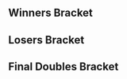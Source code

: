 {{DISPLAYTITLE:GameTyrant Expo 2017: ''Melee'' Doubles Bracket}}{{SetGame|melee}}
{{GTX 2017 Melee Tabs|This=5}}
==Winners Bracket==
{{8DEDoublesWBracketA
<!-- ROUND 1 -->
|r1m1t1p1=Android |r1m1t1p1flag=se
|r1m1t1p2=Armada |r1m1t1p2flag=se |r1m1t1score=2
|r1m1t2p1=Swedish Delight |r1m1t2p1flag=us
|r1m1t2p2=MikeHaze |r1m1t2p2flag=us |r1m1t2score=0
|r1m1win=1

|r1m2t1p1=Bladewise |r1m2t1p1flag=us
|r1m2t1p2=n0ne |r1m2t1p2flag=ni |r1m2t1score=0
|r1m2t2p1=Hungrybox |r1m2t2p1flag=us
|r1m2t2p2=ChuDat |r1m2t2p2flag=us |r1m2t2score=2
|r1m2win=2

|r1m3t1p1=SFAT |r1m3t1p1flag=us
|r1m3t1p2=PewPewU |r1m3t1p2flag=us |r1m3t1score=2
|r1m3t2p1=La Luna |r1m3t2p1flag=us
|r1m3t2p2=Lucky |r1m3t2p2flag=us |r1m3t2score=1
|r1m3win=1
|r1m3t1p1char1=fox |r1m3t1p1stock1=1 |r1m3t1p2char1=marth |r1m3t1p2stock1=1
|r1m3t2p1char1=fox |r1m3t2p1stock1=0 |r1m3t2p2char1=fox |r1m3t2p2stock1=0 |r1m3win1=1 |r1m3stage1=Battlefield
|r1m3t1p1char2=fox |r1m3t1p1stock2=0 |r1m3t1p2char2=marth |r1m3t1p2stock2=0
|r1m3t2p1char2=fox |r1m3t2p1stock2=1 |r1m3t2p2char2=fox |r1m3t2p2stock2=1 |r1m3win2=2 |r1m3stage2=Pokémon Stadium
|r1m3t1p1char3=fox |r1m3t1p1stock3=1 |r1m3t1p2char3=marth |r1m3t1p2stock3=1
|r1m3t2p1char3=fox |r1m3t2p1stock3=0 |r1m3t2p2char3=fox |r1m3t2p2stock3=0 |r1m3win3=1 |r1m3stage3=Yoshi's Story
|r1m3date=September 29, 2017
|r1m3details={{BracketMatchDetails|reddit=|comment=|vod=}}

|r1m4t1p1=Plup |r1m4t1p1flag=us
|r1m4t1p2=Mew2King |r1m4t1p2flag=us |r1m4t1score=2
|r1m4t2p1=MacD |r1m4t2p1flag=us
|r1m4t2p2=Crush |r1m4t2p2flag=us |r1m4t2score=0
|r1m4win=1

<!-- ROUND 2 -->
|r2m1t1p1=Android |r2m1t1p1flag=se
|r2m1t1p2=Armada |r2m1t1p2flag=se |r2m1t1score=3
|r2m1t2p1=Hungrybox |r2m1t2p1flag=us
|r2m1t2p2=ChuDat |r2m1t2p2flag=us |r2m1t2score=2
|r2m1win=1
|r2m1t1p1char1=sheik |r2m1t1p1stock1=0 |r2m1t1p2char1=fox |r2m1t1p2stock1=0
|r2m1t2p1char1=puff |r2m1t2p1stock1=1 |r2m1t2p2char1=ic |r2m1t2p2stock1=1 |r2m1win1=2 |r2m1stage1=Final Destination
|r2m1t1p1char2=sheik |r2m1t1p1stock2=0 |r2m1t1p2char2=fox |r2m1t1p2stock2=0
|r2m1t2p1char2=puff |r2m1t2p1stock2=1 |r2m1t2p2char2=ic |r2m1t2p2stock2=1 |r2m1win2=2 |r2m1stage2=Pokémon Stadium
|r2m1t1p1char3=sheik |r2m1t1p1stock3=1 |r2m1t1p2char3=fox |r2m1t1p2stock3=1
|r2m1t2p1char3=puff |r2m1t2p1stock3=0 |r2m1t2p2char3=ic |r2m1t2p2stock3=0 |r2m1win3=1 |r2m1stage3=Pokémon Stadium
|r2m1t1p1char4=sheik |r2m1t1p1stock4=1 |r2m1t1p2char4=fox |r2m1t1p2stock4=1
|r2m1t2p1char4=puff |r2m1t2p1stock4=0 |r2m1t2p2char4=ic |r2m1t2p2stock4=0 |r2m1win4=1 |r2m1stage4=Dream Land
|r2m1t1p1char5=sheik |r2m1t1p1stock5=0 |r2m1t1p2char5=fox |r2m1t1p2stock5=1
|r2m1t2p1char5=puff |r2m1t2p1stock5=0 |r2m1t2p2char5=ic |r2m1t2p2stock5=0 |r2m1win5=1 |r2m1stage5=Battlefield
|r2m1date=September 29, 2017
|r2m1details={{BracketMatchDetails|reddit=|comment=|vod=}}

|r2m2t1p1=SFAT |r2m2t1p1flag=us
|r2m2t1p2=PewPewU |r2m2t1p2flag=us |r2m2t1score=3
|r2m2t2p1=Plup |r2m2t2p1flag=us
|r2m2t2p2=Mew2King |r2m2t2p2flag=us |r2m2t2score=0
|r2m2win=1
|r2m2t1p1char1=fox |r2m2t1p1stock1=1 |r2m2t1p2char1=marth |r2m2t1p2stock1=1
|r2m2t2p1char1=fox |r2m2t2p1stock1=0 |r2m2t2p2char1=sheik |r2m2t2p2stock1=0 |r2m2win1=1 |r2m2stage1=Yoshi's Story
|r2m2t1p1char2=fox |r2m2t1p1stock2=1 |r2m2t1p2char2=marth |r2m2t1p2stock2=0
|r2m2t2p1char2=fox |r2m2t2p1stock2=0 |r2m2t2p2char2=sheik |r2m2t2p2stock2=0 |r2m2win2=1 |r2m2stage2=Dream Land
|r2m2t1p1char3=fox |r2m2t1p1stock3=1 |r2m2t1p2char3=marth |r2m2t1p2stock3=2
|r2m2t2p1char3=fox |r2m2t2p1stock3=0 |r2m2t2p2char3=fox |r2m2t2p2stock3=0 |r2m2win3=1 |r2m2stage3=Pokémon Stadium
|r2m2date=September 29, 2017
|r2m2details={{BracketMatchDetails|reddit=|comment=|vod=}}
}}
==Losers Bracket==
{{16DEDoublesLBracketSmwA
|column-width=170
|tourneylink=GameTyrant Expo/2017/Melee
|tourneyname=GameTyrant Expo 2017
|l1placement=13-16
|l2placement=9-12
|l3placement=7-8
|l4placement=5-6

<!-- ROUND 1 -->
|l1m1t1p1=MegaChristmas |l1m1t1p1flag=us
|l1m1t1p2=ARMY |l1m1t1p2flag=us |l1m1t1score=0
|l1m1t2p1=dizzkidboogie |l1m1t2p1flag=us
|l1m1t2p2=Druggedfox |l1m1t2p2flag=us |l1m1t2score=2
|l1m1win=2

|l1m2t1p1=Dr. Z |l1m2t1p1flag=us
|l1m2t1p2=MattDotZeb |l1m2t1p2flag=us |l1m2t1score=0
|l1m2t2p1=Fizz |l1m2t2p1flag=us
|l1m2t2p2=Eikelmann |l1m2t2p2flag=ru |l1m2t2score=2
|l1m2win=2

|l1m3t1p1=DSJ |l1m3t1p1flag=us
|l1m3t1p2=WizP |l1m3t1p2flag=us |l1m3t1score=0
|l1m3t2p1=Professor Pro |l1m3t2p1flag=gb
|l1m3t2p2=Amsah |l1m3t2p2flag=nl |l1m3t2score=2
|l1m3win=2

|l1m4t1p1=Jet |l1m4t1p1flag=us
|l1m4t1p2=OkayP. |l1m4t1p2flag=us |l1m4t1score=0
|l1m4t2p1=Syrox |l1m4t2p1flag=us
|l1m4t2p2=Westballz |l1m4t2p2flag=us |l1m4t2score=2
|l1m4win=2

<!-- ROUND 2 -->
|l2m1t1p1=MacD |l2m1t1p1flag=us
|l2m1t1p2=Crush |l2m1t1p2flag=us |l2m1t1score=2
|l2m1t2p1=dizzkidboogie |l2m1t2p1flag=us
|l2m1t2p2=Druggedfox |l2m1t2p2flag=us |l2m1t2score=0
|l2m1win=1

|l2m2t1p1=La Luna |l2m2t1p1flag=us
|l2m2t1p2=Lucky |l2m2t1p2flag=us |l2m2t1score=2
|l2m2t2p1=Fizz |l2m2t2p1flag=us
|l2m2t2p2=Eikelmann |l2m2t2p2flag=ru |l2m2t2score=1
|l2m2win=1

|l2m3t1p1=Bladewise |l2m3t1p1flag=us
|l2m3t1p2=n0ne |l2m3t1p2flag=ni |l2m3t1score=1
|l2m3t2p1=Professor Pro |l2m3t2p1flag=gb
|l2m3t2p2=Amsah |l2m3t2p2flag=nl |l2m3t2score=2
|l2m3win=2

|l2m4t1p1=Swedish Delight |l2m4t1p1flag=us
|l2m4t1p2=MikeHaze |l2m4t1p2flag=us |l2m4t1score=0
|l2m4t2p1=Syrox |l2m4t2p1flag=us
|l2m4t2p2=Westballz |l2m4t2p2flag=us |l2m4t2score=2
|l2m4win=2

<!-- ROUND 3 -->
|l3m1t1p1=MacD |l3m1t1p1flag=us
|l3m1t1p2=Crush |l3m1t1p2flag=us |l3m1t1score=3
|l3m1t2p1=La Luna |l3m1t2p1flag=us
|l3m1t2p2=Lucky |l3m1t2p2flag=us |l3m1t2score=0
|l3m1win=1

|l3m2t1p1=Professor Pro |l3m2t1p1flag=gb
|l3m2t1p2=Amsah |l3m2t1p2flag=nl |l3m2t1score=0
|l3m2t2p1=Syrox |l3m2t2p1flag=us
|l3m2t2p2=Westballz |l3m2t2p2flag=us |l3m2t2score=3
|l3m2win=2
|l3m2t1p1char1=fox |l3m2t1p1stock1=0 |l3m2t1p2char1=sheik |l3m2t1p2stock1=0
|l3m2t2p1char1=fox |l3m2t2p1stock1=1 |l3m2t2p2char1=falco |l3m2t2p2stock1=1 |l3m2win1=2 |l3m2stage1=Yoshi's Story
|l3m2t1p1char2=fox |l3m2t1p1stock2=0 |l3m2t1p2char2=sheik |l3m2t1p2stock2=0
|l3m2t2p1char2=fox |l3m2t2p1stock2=2 |l3m2t2p2char2=falco |l3m2t2p2stock2=1 |l3m2win2=2 |l3m2stage2=Battlefield
|l3m2t1p1char3=fox |l3m2t1p1stock3=0 |l3m2t1p2char3=sheik |l3m2t1p2stock3=0
|l3m2t2p1char3=fox |l3m2t2p1stock3=1 |l3m2t2p2char3=falco |l3m2t2p2stock3=1 |l3m2win3=2 |l3m2stage3=Battlefield
|l3m2date=September 29, 2017
|l3m2details={{BracketMatchDetails|reddit=|comment=|vod=}}

<!-- ROUND 4 -->
|l4m1t1p1=Hungrybox |l4m1t1p1flag=us
|l4m1t1p2=ChuDat |l4m1t1p2flag=us |l4m1t1score=3
|l4m1t2p1=MacD |l4m1t2p1flag=us
|l4m1t2p2=Crush |l4m1t2p2flag=us |l4m1t2score=0
|l4m1win=1
|l4m1t1p1char1=puff |l4m1t1p1stock1=2 |l4m1t1p2char1=ic |l4m1t1p2stock1=2
|l4m1t2p1char1=peach |l4m1t2p1stock1=0 |l4m1t2p2char1=fox |l4m1t2p2stock1=0 |l4m1win1=1 |l4m1stage1=Final Destination
|l4m1t1p1char2=puff |l4m1t1p1stock2=1 |l4m1t1p2char2=ic |l4m1t1p2stock2=1
|l4m1t2p1char2=peach |l4m1t2p1stock2=0 |l4m1t2p2char2=fox |l4m1t2p2stock2=0 |l4m1win2=1 |l4m1stage2=Yoshi's Story
|l4m1t1p1char3=puff |l4m1t1p1stock3=1 |l4m1t1p2char3=ic |l4m1t1p2stock3=0
|l4m1t2p1char3=peach |l4m1t2p1stock3=0 |l4m1t2p2char3=fox |l4m1t2p2stock3=0 |l4m1win3=1 |l4m1stage3=Yoshi's Story
|l4m1date=September 29, 2017
|l4m1details={{BracketMatchDetails|reddit=|comment=|vod=}}

|l4m2t1p1=Plup |l4m2t1p1flag=us
|l4m2t1p2=Mew2King |l4m2t1p2flag=us |l4m2t1score=3
|l4m2t2p1=Syrox |l4m2t2p1flag=us
|l4m2t2p2=Westballz |l4m2t2p2flag=us |l4m2t2score=0
|l4m2win=1
|l4m2t1p1char1=fox |l4m2t1p1stock1=1 |l4m2t1p2char1=sheik |l4m2t1p2stock1=1
|l4m2t2p1char1=fox |l4m2t2p1stock1=0 |l4m2t2p2char1=falco |l4m2t2p2stock1=0 |l4m2win1=1 |l4m2stage1=Battlefield
|l4m2t1p1char2=fox |l4m2t1p1stock2=1 |l4m2t1p2char2=marth |l4m2t1p2stock2=1
|l4m2t2p1char2=fox |l4m2t2p1stock2=0 |l4m2t2p2char2=falco |l4m2t2p2stock2=0 |l4m2win2=1 |l4m2stage2=Final Destination
|l4m2t1p1char3=fox |l4m2t1p1stock3=1 |l4m2t1p2char3=marth |l4m2t1p2stock3=1
|l4m2t2p1char3=fox |l4m2t2p1stock3=0 |l4m2t2p2char3=falco |l4m2t2p2stock3=0 |l4m2win3=1 |l4m2stage3=Final Destination
|l4m2date=September 29, 2017
|l4m2details={{BracketMatchDetails|reddit=|comment=|vod=}}
}}
<onlyinclude>
==Final Doubles Bracket==
{{DEFinalDoublesSmwBracket
|tourneylink=GameTyrant Expo/2017/Melee
|tourneyname=GameTyrant Expo 2017
|l1placement=4
|r2placement=3
|r3loserplacement=2
|r3winnerplacement=1

<!-- FROM WINNERS -->
|r1m1t1p1=Android |r1m1t1p1flag=se
|r1m1t1p2=Armada |r1m1t1p2flag=se |r1m1t1score=1
|r1m1t2p1=SFAT |r1m1t2p1flag=us
|r1m1t2p2=PewPewU |r1m1t2p2flag=us |r1m1t2score=3
|r1m1win=2
|r1m1t1p1char1=sheik |r1m1t1p1stock1=2 |r1m1t1p2char1=fox |r1m1t1p2stock1=2
|r1m1t2p1char1=fox |r1m1t2p1stock1=0 |r1m1t2p2char1=marth |r1m1t2p2stock1=0 |r1m1win1=1 |r1m1stage1=Pokémon Stadium
|r1m1t1p1char2=sheik |r1m1t1p1stock2=0 |r1m1t1p2char2=fox |r1m1t1p2stock2=0
|r1m1t2p1char2=fox |r1m1t2p1stock2=1 |r1m1t2p2char2=marth |r1m1t2p2stock2=0 |r1m1win2=2 |r1m1stage2=Yoshi's Story
|r1m1t1p1char3=sheik |r1m1t1p1stock3=0 |r1m1t1p2char3=fox |r1m1t1p2stock3=0
|r1m1t2p1char3=fox |r1m1t2p1stock3=1 |r1m1t2p2char3=marth |r1m1t2p2stock3=0 |r1m1win3=2 |r1m1stage3=Dream Land
|r1m1t1p1char4=sheik |r1m1t1p1stock4=0 |r1m1t1p2char4=fox |r1m1t1p2stock4=0
|r1m1t2p1char4=fox |r1m1t2p1stock4=1 |r1m1t2p2char4=marth |r1m1t2p2stock4=1 |r1m1win4=2 |r1m1stage4=Dream Land
|r1m1date=September 29, 2017
|r1m1details={{BracketMatchDetails|reddit=|comment=|vod=}}

<!-- FROM LOSERS -->
|l1m1t1p1=Hungrybox |l1m1t1p1flag=us
|l1m1t1p2=ChuDat |l1m1t1p2flag=us |l1m1t1score=0
|l1m1t2p1=Plup |l1m1t2p1flag=us
|l1m1t2p2=Mew2King |l1m1t2p2flag=us |l1m1t2score=3
|l1m1win=2
|l1m1t1p1char1=puff |l1m1t1p1stock1=0 |l1m1t1p2char1=ic |l1m1t1p2stock1=0
|l1m1t2p1char1=fox |l1m1t2p1stock1=1 |l1m1t2p2char1=sheik |l1m1t2p2stock1=3 |l1m1win1=2 |l1m1stage1=Battlefield
|l1m1t1p1char2=puff |l1m1t1p1stock2=0 |l1m1t1p2char2=ic |l1m1t1p2stock2=0
|l1m1t2p1char2=fox |l1m1t2p1stock2=1 |l1m1t2p2char2=marth |l1m1t2p2stock2=3 |l1m1win2=2 |l1m1stage2=Final Destination
|l1m1t1p1char3=puff |l1m1t1p1stock3=0 |l1m1t1p2char3=ic |l1m1t1p2stock3=0
|l1m1t2p1char3=fox |l1m1t2p1stock3=1 |l1m1t2p2char3=marth |l1m1t2p2stock3=0 |l1m1win3=2 |l1m1stage3=Final Destination
|l1m1date=September 29, 2017
|l1m1details={{BracketMatchDetails|reddit=|comment=|vod=}}

<!-- LOSERS FINALS -->
|r2m1t1p1=Android |r2m1t1p1flag=se
|r2m1t1p2=Armada |r2m1t1p2flag=se |r2m1t1score=3
|r2m1t2p1=Plup |r2m1t2p1flag=us
|r2m1t2p2=Mew2King |r2m1t2p2flag=us |r2m1t2score=1
|r2m1win=1
|r2m1t1p1char1=sheik |r2m1t1p1stock1=0 |r2m1t1p2char1=peach |r2m1t1p2stock1=1
|r2m1t2p1char1=fox |r2m1t2p1stock1=0 |r2m1t2p2char1=sheik |r2m1t2p2stock1=0 |r2m1win1=1 |r2m1stage1=Battlefield
|r2m1t1p1char2=sheik |r2m1t1p1stock2=0 |r2m1t1p2char2=peach |r2m1t1p2stock2=0
|r2m1t2p1char2=fox |r2m1t2p1stock2=1 |r2m1t2p2char2=marth |r2m1t2p2stock2=1 |r2m1win2=2 |r2m1stage2=Pokémon Stadium
|r2m1t1p1char3=sheik |r2m1t1p1stock3=1 |r2m1t1p2char3=peach |r2m1t1p2stock3=1
|r2m1t2p1char3=fox |r2m1t2p1stock3=0 |r2m1t2p2char3=sheik |r2m1t2p2stock3=0 |r2m1win3=1 |r2m1stage3=Dream Land
|r2m1t1p1char4=sheik |r2m1t1p1stock4=2 |r2m1t1p2char4=peach |r2m1t1p2stock4=2
|r2m1t2p1char4=fox |r2m1t2p1stock4=0 |r2m1t2p2char4=marth |r2m1t2p2stock4=0 |r2m1win4=1 |r2m1stage4=Final Destination
|r2m1date=September 29, 2017
|r2m1details={{BracketMatchDetails|reddit=|comment=|vod=}}

<!-- GRAND FINALS -->
|r3m1t1p1=SFAT |r3m1t1p1flag=us
|r3m1t1p2=PewPewU |r3m1t1p2flag=us |r3m1t1score=1 |r3m2t1score=1
|r3m1t2p1=Android |r3m1t2p1flag=se
|r3m1t2p2=Armada |r3m1t2p2flag=se |r3m1t2score=3 |r3m2t2score=3
|r3m1win=2
|r3m1t1p1char1=fox |r3m1t1p1stock1=0 |r3m1t1p2char1=marth |r3m1t1p2stock1=0
|r3m1t2p1char1=sheik |r3m1t2p1stock1=1 |r3m1t2p2char1=fox |r3m1t2p2stock1=1 |r3m1win1=2 |r3m1stage1=Yoshi's Story
|r3m1t1p1char2=fox |r3m1t1p1stock2=0 |r3m1t1p2char2=marth |r3m1t1p2stock2=0
|r3m1t2p1char2=sheik |r3m1t2p1stock2=1 |r3m1t2p2char2=fox |r3m1t2p2stock2=1 |r3m1win2=2 |r3m1stage2=Battlefield
|r3m1t1p1char3=fox |r3m1t1p1stock3=1 |r3m1t1p2char3=marth |r3m1t1p2stock3=2
|r3m1t2p1char3=sheik |r3m1t2p1stock3=0 |r3m1t2p2char3=fox |r3m1t2p2stock3=0 |r3m1win3=1 |r3m1stage3=Battlefield
|r3m1t1p1char4=fox |r3m1t1p1stock4=0 |r3m1t1p2char4=marth |r3m1t1p2stock4=0
|r3m1t2p1char4=sheik |r3m1t2p1stock4=1 |r3m1t2p2char4=peach |r3m1t2p2stock4=1 |r3m1win4=2 |r3m1stage4=Dream Land
|r3m1date=September 29, 2017
|r3m1details={{BracketMatchDetails|reddit=|comment=|vod=}}
|r3m2t1p1char1=fox |r3m2t1p1stock1=0 |r3m2t1p2char1=marth |r3m2t1p2stock1=0
|r3m2t2p1char1=sheik |r3m2t2p1stock1=0 |r3m2t2p2char1=fox |r3m2t2p2stock1=1 |r3m2win1=2 |r3m2stage1=Yoshi's Story
|r3m2t1p1char2=fox |r3m2t1p1stock2=0 |r3m2t1p2char2=marth |r3m2t1p2stock2=0
|r3m2t2p1char2=sheik |r3m2t2p1stock2=1 |r3m2t2p2char2=fox |r3m2t2p2stock2=1 |r3m2win2=2 |r3m2stage2=Battlefield
|r3m2t1p1char3=fox |r3m2t1p1stock3=2 |r3m2t1p2char3=marth |r3m2t1p2stock3=1
|r3m2t2p1char3=sheik |r3m2t2p1stock3=0 |r3m2t2p2char3=fox |r3m2t2p2stock3=0 |r3m2win3=1 |r3m2stage3=Battlefield
|r3m2t1p1char4=fox |r3m2t1p1stock4=0 |r3m2t1p2char4=marth |r3m2t1p2stock4=0
|r3m2t2p1char4=sheik |r3m2t2p1stock4=1 |r3m2t2p2char4=peach |r3m2t2p2stock4=1 |r3m2win4=2 |r3m2stage4=Dream Land
}}
</onlyinclude>
